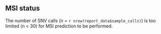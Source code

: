 ## MSI status

The number of SNV calls (n = `r nrow(report_data$sample_calls)`) is too limited (n < 30) for MSI prediction to be performed.
<br><br>
